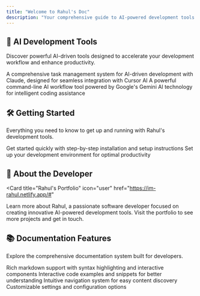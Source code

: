 ```yaml
---
title: "Welcome to Rahul's Doc"
description: "Your comprehensive guide to AI-powered development tools and innovative solutions"
---
```

 
## 🚀 AI Development Tools

Discover powerful AI-driven tools designed to accelerate your development workflow and enhance productivity.

<CardGroup cols={2}>
  <Card
    title="Task Master AI"
    icon="tasks"
    href="/products/task-master-ai"
  >
    A comprehensive task management system for AI-driven development with Claude, designed for seamless integration with Cursor AI
  </Card>
  <Card
    title="CodeCraft CLI"
    icon="terminal"
    href="/products/codecraft-cli"
  >
    A powerful command-line AI workflow tool powered by Google's Gemini AI technology for intelligent coding assistance
  </Card>
</CardGroup>

## 🛠️ Getting Started

Everything you need to know to get up and running with Rahul's development tools.

<CardGroup cols={2}>
  <Card
    title="Quick Start Guide"
    icon="rocket"
    href="/quickstart"
  >
    Get started quickly with step-by-step installation and setup instructions
  </Card>
  <Card
    title="Development Setup"
    icon="code"
    href="/development"
  >
    Set up your development environment for optimal productivity
  </Card>
</CardGroup>

## 🎯 About the Developer

<Card
  title="Rahul's Portfolio"
  icon="user"
  href="https://im-rahul.netlify.app/#"
>
  Learn more about Rahul, a passionate software developer focused on creating innovative AI-powered development tools. Visit the portfolio to see more projects and get in touch.
</Card>

## 📚 Documentation Features

Explore the comprehensive documentation system built for developers.

<CardGroup cols={2}>
  <Card
    title="Markdown Support"
    icon="markdown"
    href="/essentials/markdown"
  >
    Rich markdown support with syntax highlighting and interactive components
  </Card>
  <Card
    title="Code Examples"
    icon="code"
    href="/essentials/code"
  >
    Interactive code examples and snippets for better understanding
  </Card>
  <Card
    title="Navigation"
    icon="compass"
    href="/essentials/navigation"
  >
    Intuitive navigation system for easy content discovery
  </Card>
  <Card
    title="Settings"
    icon="gear"
    href="/essentials/settings"
  >
    Customizable settings and configuration options
  </Card>
</CardGroup>
